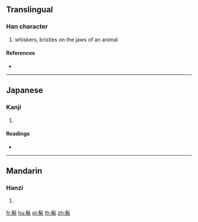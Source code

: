 {{character info/new}}
==Translingual==

===Han character===
{{Han char|rn=190|rad=髟|as=06|sn=16|four=|canj=SHMBL}}

# whiskers, bristles on the jaws of an animal

====References====
* {{Han ref|kx=1453.420|dkj=45421|dj=1984.220|hdz=74524.030|uh=9AF5|ud=39669}}

----

==Japanese==

===Kanji===
{{ja-kanji|grade=|rs=髟06}}

# {{defn|lang=ja|sort=髟06}}

====Readings====
* {{ja-readings|on=[[じ]] (ji), [[に]] (ni)|kun=[[あごひげ]] (agohige)}}

----

==Mandarin==

===Hanzi===
{{cmn-hanzi|pin=[[ér]] ([[er2]]), [[kuò]] ([[kuo4]])|wg=erh<sup>2</sup>, k'uo<sup>4</sup>}}

# {{defn|lang=cmn|sort=髟06}}

[[fr:髵]]
[[hu:髵]]
[[pl:髵]]
[[th:髵]]
[[zh:髵]]